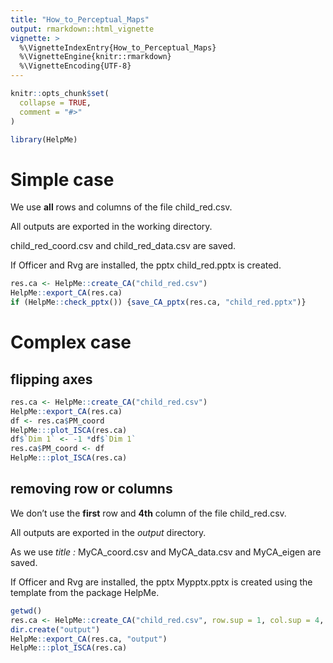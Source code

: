 ```yaml
---
title: "How_to_Perceptual_Maps"
output: rmarkdown::html_vignette
vignette: >
  %\VignetteIndexEntry{How_to_Perceptual_Maps}
  %\VignetteEngine{knitr::rmarkdown}
  %\VignetteEncoding{UTF-8}
---
```


```r
knitr::opts_chunk$set(
  collapse = TRUE,
  comment = "#>"
)
```

```r
library(HelpMe)
```

# Simple case

We use **all** rows and columns of the file child_red.csv.

All outputs are exported in the working directory.

child_red_coord.csv and child_red_data.csv are saved.

If Officer and Rvg are installed, the pptx child_red.pptx is created.

```r
res.ca <- HelpMe::create_CA("child_red.csv")
HelpMe::export_CA(res.ca)
if (HelpMe::check_pptx()) {save_CA_pptx(res.ca, "child_red.pptx")}
```

# Complex case

## flipping axes
```r
res.ca <- HelpMe::create_CA("child_red.csv")
HelpMe::export_CA(res.ca)
df <- res.ca$PM_coord
HelpMe:::plot_ISCA(res.ca)
df$`Dim 1` <- -1 *df$`Dim 1`
res.ca$PM_coord <- df
HelpMe:::plot_ISCA(res.ca)
```

## removing row or columns

We don't use the **first** row and **4th** column of the file child_red.csv.

All outputs are exported in the *output* directory.

As we use *title :* MyCA_coord.csv and MyCA_data.csv and MyCA_eigen are saved.

If Officer and Rvg are installed, the pptx Mypptx.pptx is created using the template from the package HelpMe.

```r
getwd()
res.ca <- HelpMe::create_CA("child_red.csv", row.sup = 1, col.sup = 4, title = "MyCA")
dir.create("output")
HelpMe::export_CA(res.ca, "output")
HelpMe:::plot_ISCA(res.ca)
```


